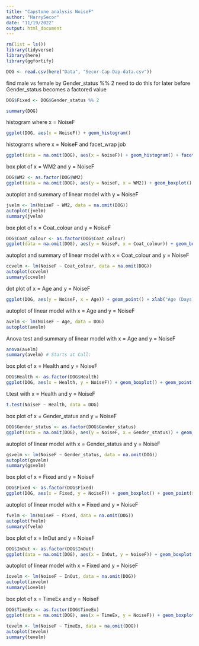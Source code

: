 ```yaml
---
title: "Capstone analysis NoiseF"
author: "HarrySecor"
date: "11/19/2022"
output: html_document
---
```


```r
rm(list = ls())
library(tidyverse)
library(here)
library(ggfortify)
```

```r
DOG <- read.csv(here("Data", "Secor-Cap-Dap-data.csv"))
```

find male vs female by Gender_status %% 2
need to do this for later before Gender_status becomes a factored value

```r
DOG$Fixed <- DOG$Gender_status %% 2
```


```r
summary(DOG)
```

histogram where x = NoiseF

```r
ggplot(DOG, aes(x = NoiseF)) + geom_histogram()
```

histograms where x = NoiseF and facet_wrap job

```r
ggplot(data = na.omit(DOG), aes(x = NoiseF)) + geom_histogram() + facet_wrap(~WM2)
```

box plot of x = WM2 and y = NoiseF

```r
DOG$WM2 <- as.factor(DOG$WM2)
ggplot(data = na.omit(DOG), aes(y = NoiseF, x = WM2)) + geom_boxplot() + geom_point(size = 4, color = 'lightgrey', alpha = 0.5)
```

autoplot and summary of linear model with y = NoiseF

```r
jvelm <- lm(NoiseF ~ WM2, data = na.omit(DOG))
autoplot(jvelm)
summary(jvelm)
```


box plot of x = Coat_colour and y = NoiseF

```r
DOG$Coat_colour <- as.factor(DOG$Coat_colour)
ggplot(data = na.omit(DOG), aes(y = NoiseF, x = Coat_colour)) + geom_boxplot() + geom_point(size = 4, color = 'lightgrey', alpha = 0.5)
```

autoplot and summary of linear model with x = Coat_colour and y = NoiseF

```r
ccvelm <- lm(NoiseF ~ Coat_colour, data = na.omit(DOG))
autoplot(ccvelm)
summary(ccvelm)
```


dot plot of x = Age and y = NoiseF

```r
ggplot(DOG, aes(y = NoiseF, x = Age)) + geom_point() + xlab("Age (Days)")
```

autoplot of linear model with x = Age and y = NoiseF

```r
avelm <- lm(NoiseF ~ Age, data = DOG)
autoplot(avelm)
```

Anova test and summary of linear model with x = Age and y = NoiseF

```r
anova(avelm)
summary(avelm) # Starts at Call:
```

box plot of x = Health and y = NoiseF

```r
DOG$Health <- as.factor(DOG$Health)
ggplot(DOG, aes(x = Health, y = NoiseF)) + geom_boxplot() + geom_point(size = 4, color = 'lightgrey', alpha = 0.5)
```

t.test with x = Health and y = NoiseF

```r
t.test(NoiseF ~ Health, data = DOG)
```

box plot of x = Gender_status and y = NoiseF

```r
DOG$Gender_status <- as.factor(DOG$Gender_status)
ggplot(data = na.omit(DOG), aes(y = NoiseF, x = Gender_status)) + geom_boxplot() + geom_point(size = 4, color = 'lightgrey', alpha = 0.5)
```

autoplot of linear model with x = Gender_status and y = NoiseF

```r
gsvelm <- lm(NoiseF ~ Gender_status, data = na.omit(DOG))
autoplot(gsvelm)
summary(gsvelm)
```


box plot of x = Fixed and y = NoiseF

```r
DOG$Fixed <- as.factor(DOG$Fixed)
ggplot(DOG, aes(x = Fixed, y = NoiseF)) + geom_boxplot() + geom_point(size = 4, color = 'lightgrey', alpha = 0.5)
```

autoplot of linear model with x = Fixed and y = NoiseF

```r
fvelm <- lm(NoiseF ~ Fixed, data = na.omit(DOG))
autoplot(fvelm)
summary(fvelm)
```

box plot of x = InOut and y = NoiseF

```r
DOG$InOut <- as.factor(DOG$InOut)
ggplot(data = na.omit(DOG), aes(x = InOut, y = NoiseF)) + geom_boxplot() + geom_point(size = 4, color = 'lightgrey', alpha = 0.5)
```

autoplot of linear model with x = Fixed and y = NoiseF

```r
iovelm <- lm(NoiseF ~ InOut, data = na.omit(DOG))
autoplot(iovelm)
summary(iovelm)
```

box plot of x = TimeEx and y = NoiseF

```r
DOG$TimeEx <- as.factor(DOG$TimeEx)
ggplot(data = na.omit(DOG), aes(x = TimeEx, y = NoiseF)) + geom_boxplot() + geom_point(size = 4, color = 'lightgrey', alpha = 0.5)
```


```r
tevelm <- lm(NoiseF ~ TimeEx, data = na.omit(DOG))
autoplot(tevelm)
summary(tevelm)
```


